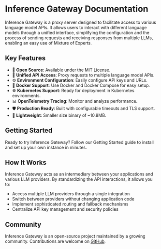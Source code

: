 
# Inference Gateway Documentation

Inference Gateway is a proxy server designed to facilitate access to various 
language model APIs. It allows users to interact with different language models 
through a unified interface, simplifying the configuration and the process of 
sending requests and receiving responses from multiple LLMs, enabling an easy use 
of Mixture of Experts.

## Key Features

- 📜 **Open Source**: Available under the MIT License.
- 🚀 **Unified API Access**: Proxy requests to multiple language model APIs.
- ⚙️ **Environment Configuration**: Easily configure API keys and URLs.
- 🐳 **Docker Support**: Use Docker and Docker Compose for easy setup.
- ☸️ **Kubernetes Support**: Ready for deployment in Kubernetes environments.
- 📊 **OpenTelemetry Tracing**: Monitor and analyze performance.
- 🛡️ **Production Ready**: Built with configurable timeouts and TLS support.
- 🌿 **Lightweight**: Smaller size binary of ~10.8MB.

## Getting Started

Ready to try Inference Gateway? Follow our <Link href="/getting-started">Getting Started guide</Link> to install
and set up your own instance in minutes.

## How It Works

Inference Gateway acts as an intermediary between your applications and various LLM providers.
By standardizing the API interactions, it allows you to:

- Access multiple LLM providers through a single integration
- Switch between providers without changing application code
- Implement sophisticated routing and fallback mechanisms
- Centralize API key management and security policies

## Community

Inference Gateway is an open-source project maintained by a growing community.
Contributions are welcome on [GitHub](https://github.com/inference-gateway/inference-gateway).
